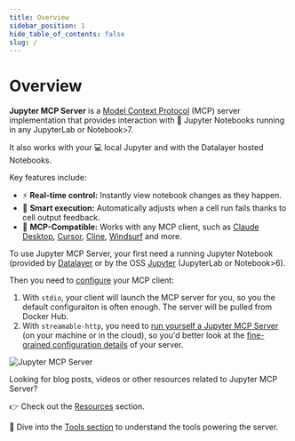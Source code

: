 ```yaml
---
title: Overview
sidebar_position: 1
hide_table_of_contents: false
slug: /
---
```


# Overview

**Jupyter MCP Server** is a [Model Context Protocol](https://modelcontextprotocol.io) (MCP) server implementation that provides interaction with 📓 Jupyter Notebooks running in any JupyterLab or Notebook>7.

It also works with your 💻 local Jupyter and with the Datalayer hosted Notebooks.

Key features include:

- ⚡ **Real-time control:** Instantly view notebook changes as they happen.
- 🔁 **Smart execution:** Automatically adjusts when a cell run fails thanks to cell output feedback.
- 🤝 **MCP-Compatible:** Works with any MCP client, such as [Claude Desktop](/clients/claude_desktop), [Cursor](/clients/cursor), [Cline](/clients/cline), [Windsurf](/clients/windsurf) and more.

To use Jupyter MCP Server, your first need a running Jupyter Notebook (provided by [Datalayer](/datalayer) or by the OSS [Jupyter](/jupyter) (JupyterLab or Notebook>6).

Then you need to [configure](/clients) your MCP client:

1. With `stdio`, your client will launch the MCP server for you, so you the default configuraiton is often enough. The server will be pulled from Docker Hub.
2. With `streamable-http`, you need to [run yourself a Jupyter MCP Server](/run) (on your machine or in the cloud), so you'd better look at the [fine-grained configuration details](/server-configuration) of your server.

![Jupyter MCP Server](https://assets.datalayer.tech/jupyter-mcp/jupyter-mcp-server-claude-demo.gif)

Looking for blog posts, videos or other resources related to Jupyter MCP Server?

👉 Check out the [Resources](./resources) section.

🧰 Dive into the [Tools section](./tools) to understand the tools powering the server.
